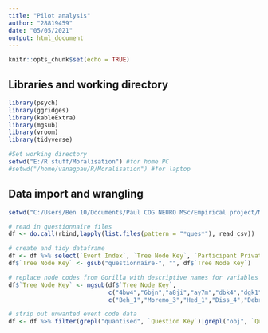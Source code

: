 ```yaml
---
title: "Pilot analysis"
author: "28819459"
date: "05/05/2021"
output: html_document
---
```


```r
knitr::opts_chunk$set(echo = TRUE)
```

## Libraries and working directory
```r

library(psych)
library(ggridges)
library(kableExtra)
library(mgsub)
library(vroom)
library(tidyverse)

#Set working directory
setwd("E:/R stuff/Moralisation") #for home PC
#setwd("/home/vanagpau/R/Moralisation") #for laptop

```


## Data import and wrangling
```r

setwd("C:/Users/Ben 10/Documents/Paul COG NEURO MSc/Empirical project/MAIN study dummy data")

# read in questionnaire files
df <- do.call(rbind,lapply(list.files(pattern = "*ques*"), read_csv))

# create and tidy dataframe
df <- df %>% select(`Event Index`, `Tree Node Key`, `Participant Private ID`, `Question Key`, Response) %>% filter(`Event Index` != "END OF FILE")
df$`Tree Node Key` <- gsub("questionnaire-", "", df$`Tree Node Key`)

# replace node codes from Gorilla with descriptive names for variables
df$`Tree Node Key` <- mgsub(df$`Tree Node Key`, 
                            c("4bw4","6bjn","a8ji","ay7m","dbk4","dgk1","ekt9","i1ol","kgzr","ooth","ottq","q986","rujl","trbd","u4a6","u6pg","ud7d","udca","y2xo","zbd1","fd9l","v1sb","qtcg","ksqr","webp"), 
                            c("Beh_1","Moremo_3","Hed_1","Diss_4","Debrief","Moremo_1","Morcog_3","Moral_3","Moral_4","Moremo_4","Beh_2","Consent","Diss_3","Hed_4","Moral_1","Diss_1","Hed_3","Morcog_1","Morcog_4","MIS","Moremo_2","Morcog_2","Diss_2","Moral_2","Hed_2"))

# strip out unwanted event code data
df <- df %>% filter(grepl("quantised", `Question Key`)|grepl("obj", `Question Key`))

```
